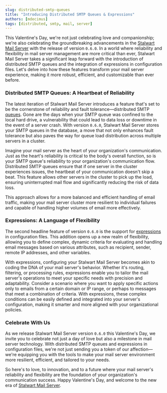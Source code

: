 ```yaml
---
slug: distributed-smtp-queues
title: "Introducing Distributed SMTP Queues & Expressions"
authors: [mdecimus]
tags: [distributed, smtp, mail, server]
---
```


This Valentine's Day, we're not just celebrating love and companionship; we're also celebrating the groundbreaking advancements in the [Stalwart Mail Server](https://github.com/stalwartlabs/mail-server) with the release of version `0.6.0`. In a world where reliability and flexibility in mail server management are more critical than ever, Stalwart Mail Server takes a significant leap forward with the introduction of distributed SMTP queues and the integration of expressions in configuration files. Let's delve into how these features transform your mail server experience, making it more robust, efficient, and customizable than ever before.

### Distributed SMTP Queues: A Heartbeat of Reliability

The latest iteration of Stalwart Mail Server introduces a feature that's set to be the cornerstone of reliability and fault tolerance—distributed SMTP [queues](/docs/mta/queue/overview). Gone are the days when your SMTP queue was confined to the local hard drive, a vulnerability that could lead to data loss or downtime in the event of a server crash. With version `0.6.0`, Stalwart Mail Server stores your SMTP queues in the database, a move that not only enhances fault tolerance but also paves the way for queue load distribution across multiple servers in a cluster.

Imagine your mail server as the heart of your organization's communication. Just as the heart's reliability is critical to the body's overall function, so is your SMTP queue's reliability to your organization's communication flow. Distributed SMTP queues ensure that if one server in the cluster experiences issues, the heartbeat of your communication doesn't skip a beat. This feature allows other servers in the cluster to pick up the load, ensuring uninterrupted mail flow and significantly reducing the risk of data loss.

This approach allows for a more balanced and efficient handling of email traffic, making your mail server cluster more resilient to individual failures and capable of handling higher volumes of email more effectively.

### Expressions: A Language of Flexibility

The second headline feature of version `0.6.0` is the support for [expressions](/docs/configuration/expressions/overview) in configuration files. This addition opens up a new realm of flexibility, allowing you to define complex, dynamic criteria for evaluating and handling email messages based on various attributes, such as recipient, sender, remote IP addresses, and other variables.

With expressions, configuring your Stalwart Mail Server becomes akin to coding the DNA of your mail server's behavior. Whether it's routing, filtering, or processing rules, expressions enable you to tailor the mail server's operations to meet your specific needs with precision and adaptability. Consider a scenario where you want to apply specific actions only to emails from a certain domain or IP range, or perhaps to messages that meet a combination of criteria. With expressions, these complex conditions can be easily defined and integrated into your server's configuration, making it smarter and more aligned with your organizational policies.

### Celebrate With Us

As we release Stalwart Mail Server version `0.6.0` this Valentine's Day, we invite you to celebrate not just a day of love but also a milestone in mail server technology. With distributed SMTP queues and expressions in configuration files, we're not just sending you a token of our affection—we're equipping you with the tools to make your mail server environment more resilient, efficient, and tailored to your needs.

So here's to love, to innovation, and to a future where your mail server's reliability and flexibility are the foundation of your organization's communication success. Happy Valentine's Day, and welcome to the new era of [Stalwart Mail Server](https://github.com/stalwartlabs/mail-server).

